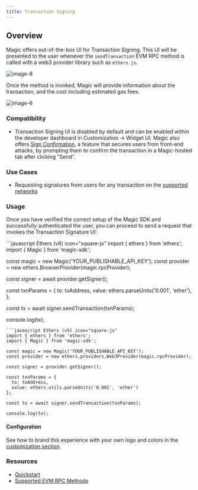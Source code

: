 ```yaml
---
title: Transaction Signing
---
```


## Overview

Magic offers out-of-the-box UI for Transaction Signing. This UI will be presented to the user whenever the `sendTransaction` EVM RPC method is called with a web3 provider library such as  `ethers.js`.

<Frame>
  <img src="/images/image-8.webp" alt="image-8" />
</Frame>

Once the method is invoked, Magic will provide information about the transaction, and the cost including estimated gas fees.

<Frame>
  <img src="/images/image-6.webp" alt="image-6" />
</Frame>

### Compatibility

- Transaction Signing UI is disabled by default and can be enabled within the developer dashboard in Customization -> Widget UI. Magic also offers [Sign Confirmation](/embedded-wallets/wallets/security/sign-confirmation), a feature that secures users from front-end attacks, by prompting them to confirm the transaction in a Magic-hosted tab after clicking "Send".

### Use Cases

- Requesting signatures from users for any transaction on the [supported networks](/embedded-wallets/blockchains/overview)

### Usage

⁠Once you have verified the correct setup of the Magic SDK and successfully authenticated the user, you can proceed to send a request that invokes the Transaction Signature UI: ⁠

<CodeGroup>
```javascript Ethers (v6) icon="square-js"
import { ethers } from 'ethers';
import { Magic } from 'magic-sdk';

const magic = new Magic('YOUR_PUBLISHABLE_API_KEY');
const provider = new ethers.BrowserProvider(magic.rpcProvider);

const signer = await provider.getSigner();

const txnParams = {
  to: toAddress,
  value: ethers.parseUnits('0.001', 'ether'),
};

const tx = await signer.sendTransaction(txnParams);

console.log(tx);
```
```javascript Ethers (v5) icon="square-js"
import { ethers } from 'ethers';
import { Magic } from 'magic-sdk';

const magic = new Magic('YOUR_PUBLISHABLE_API_KEY');
const provider = new ethers.providers.Web3Provider(magic.rpcProvider);

const signer = provider.getSigner();

const txnParams = {
  to: toAddress,
  value: ethers.utils.parseUnits('0.001', 'ether')
};

const tx = await signer.sendTransaction(txnParams);

console.log(tx);
```
</CodeGroup>

#### Configuration

See how to brand this experience with your own logo and colors in the [customization section](/embedded-wallets/wallets/customization/brand-and-theme).

### Resources

* [Quickstart](/embedded-wallets/quickstart/overview)
* [Supported EVM RPC Methods](/embedded-wallets/sdk/client-side/javascript#evm-rpc-methods)

